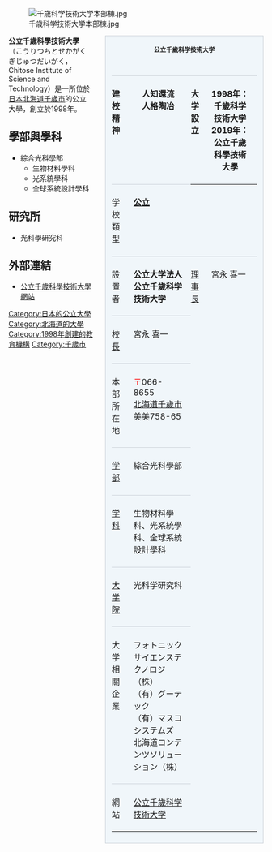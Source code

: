 {{Unreferenced|time=2015-09-22T02:39:14+00:00}}

[[File:千歳科学技術大学本部棟.jpg|thumb]]

<div style="float: right; margin: 0 0 1em 2em; width: 26em; text-align: right; font-size: 0.86em; line-height: normal;"><!-- start of floated right section -->
<div style="border: 1px solid #ccd2d9; background: #f0f6fa; text-align: left; padding: 0.5em 1em; text-align: center;"><!-- start of slate grey box -->
'''公立千歲科学技術大学'''
<p style="margin: 1em 0;">
<br />
</p>

{| style="background: transparent; text-align: left; table-layout: auto; border-collapse: collapse; padding: 0; font-size: 100%;" cellspacing="0" cellpadding="0"
|-----
! style="border-top: solid 1px #ccd2d9; padding: 0.4em 1em 0.4em 0; vertical-align: top; text-align: left;" | 建校精神
| style="border-top: solid 1px #ccd2d9; padding: 0.4em 1em 0.4em 0; vertical-align: top" | '''人知還流'''<br />'''人格陶冶'''
! style="border-top: solid 1px #ccd2d9; padding: 0.4em 1em 0.4em 0; vertical-align: top; text-align: left;" | 大学設立
| style="border-top: solid 1px #ccd2d9; padding: 0.4em 1em 0.4em 0; vertical-align: top" |  1998年：'''千歲科学技術大学'''<br />2019年：'''公立千歲科學技術大學'''
|-----
! style="border-top: solid 1px #ccd2d9; padding: 0.4em 1em 0.4em 0; vertical-align: top; text-align: left;" | 学校類型
| style="border-top: solid 1px #ccd2d9; padding: 0.4em 1em 0.4em 0; vertical-align: top" | '''[[公立大学|公立]]'''
|-----
! style="border-top: solid 1px #ccd2d9; padding: 0.4em 1em 0.4em 0; vertical-align: top; text-align: left;" | 設置者
| style="border-top: solid 1px #ccd2d9; padding: 0.4em 1em 0.4em 0; vertical-align: top" | '''公立大学法人公立千歲科学技術大学'''
! style="border-top: solid 1px #ccd2d9; padding: 0.4em 1em 0.4em 0; vertical-align: top; text-align: left;" | [[理事長|理事長]]
| style="border-top: solid 1px #ccd2d9; padding: 0.4em 1em 0.4em 0; vertical-align: top" | 宮永 喜一
|-----
! style="border-top: solid 1px #ccd2d9; padding: 0.4em 1em 0.4em 0; vertical-align: top; text-align: left;" | [[校長|校長]]
| style="border-top: solid 1px #ccd2d9; padding: 0.4em 1em 0.4em 0; vertical-align: top" | 宮永 喜一
|-----
! style="border-top: solid 1px #ccd2d9; padding: 0.4em 1em 0.4em 0; vertical-align: top; text-align: left;" | 本部所在地
| style="border-top: solid 1px #ccd2d9; padding: 0.4em 1em 0.4em 0; vertical-align: top" | <font color="red">〒</font>066-8655<br />{{日本}}[[北海道|北海道]][[千歲市|千歲市]]美美758-65
|-----
! style="border-top: solid 1px #ccd2d9; padding: 0.4em 1em 0.4em 0; vertical-align: top; text-align: left;" | [[学部|学部]]
| style="border-top: solid 1px #ccd2d9; padding: 0.4em 1em 0.4em 0; vertical-align: top" | 綜合光科學部
|-----
! style="border-top: solid 1px #ccd2d9; padding: 0.4em 1em 0.4em 0; vertical-align: top; text-align: left;" | [[学科|学科]]
| style="border-top: solid 1px #ccd2d9; padding: 0.4em 1em 0.4em 0; vertical-align: top" | 生物材料學科、光系統學科、全球系統設計學科
|-----
! style="border-top: solid 1px #ccd2d9; padding: 0.4em 1em 0.4em 0; vertical-align: top; text-align: left;" | [[大学院|大学院]]
| style="border-top: solid 1px #ccd2d9; padding: 0.4em 1em 0.4em 0; vertical-align: top" | 光科学研究科
|-----
! style="border-top: solid 1px #ccd2d9; padding: 0.4em 1em 0.4em 0; vertical-align: top; text-align: left;" | 大学<br />相關企業
| style="border-top: solid 1px #ccd2d9; padding: 0.4em 1em 0.4em 0; vertical-align: top" | フォトニックサイエンステクノロジ（株）<br />（有）グーテック <br />（有）マスコシステムズ<br />北海道コンテンツソリューション（株）
|-----
! style="border-top: solid 1px #ccd2d9; padding: 0.4em 1em 0.4em 0; vertical-align: top; text-align: left;" | 網站
| style="border-top: solid 1px #ccd2d9; padding: 0.4em 1em 0.4em 0; vertical-align: top" | [http://www.chitose.ac.jp/ 公立千歲科学技術大学] {{Wayback|url=http://www.chitose.ac.jp/ |date=20201206132359 }}
|}
</div><!-- end of slate grey box -->
</div><!-- end of floated right section; article starts here -->
'''公立千歲科學技術大學'''（こうりつちとせかがくぎじゅつだいがく，Chitose Institute of Science and Technology）是一所位於[[日本|日本]][[北海道|北海道]][[千歲市|千歲市]]的公立大學，創立於1998年。

==學部與學科==
* 綜合光科學部 
** 生物材料學科
** 光系統學科
** 全球系統設計學科

==研究所==
* 光科學研究科

==外部連結==
* [http://www.chitose.ac.jp/ 公立千歲科學技術大學網站] {{Wayback|url=http://www.chitose.ac.jp/ |date=20201206132359 }} {{ja icon}}

{{DEFAULTSORT:Chitose Institute of Science and Technology}}
[[Category:日本的公立大學|Category:日本的公立大學]]
[[Category:北海道的大學|Category:北海道的大學]]
[[Category:1998年創建的教育機構|Category:1998年創建的教育機構]]
[[Category:千歲市|Category:千歲市]]